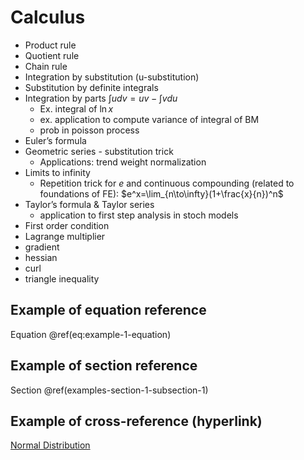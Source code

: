 # Calculus {#calc}

- Product rule
- Quotient rule
- Chain rule
- Integration by substitution (u-substitution)
- Substitution by definite integrals
- Integration by parts $\int udv=uv-\int vdu$
  - Ex. integral of $\ln{x}$
  - ex. application to compute variance of integral of BM
  - prob in poisson process
- Euler's formula
- Geometric series - substitution trick
  - Applications: trend weight normalization
- Limits to infinity
  - Repetition trick for $e$ and continuous compounding (related to foundations of FE): $e^x=\lim_{n\to\infty}(1+\frac{x}{n})^n$
- Taylor’s formula & Taylor series
  - application to first step analysis in stoch models
- First order condition
- Lagrange multiplier
- gradient
- hessian
- curl
- triangle inequality

## Example of equation reference

Equation \@ref(eq:example-1-equation)

## Example of section reference

Section \@ref(examples-section-1-subsection-1)

## Example of cross-reference (hyperlink)

[Normal Distribution](#prob-continuous-dist-normal)
